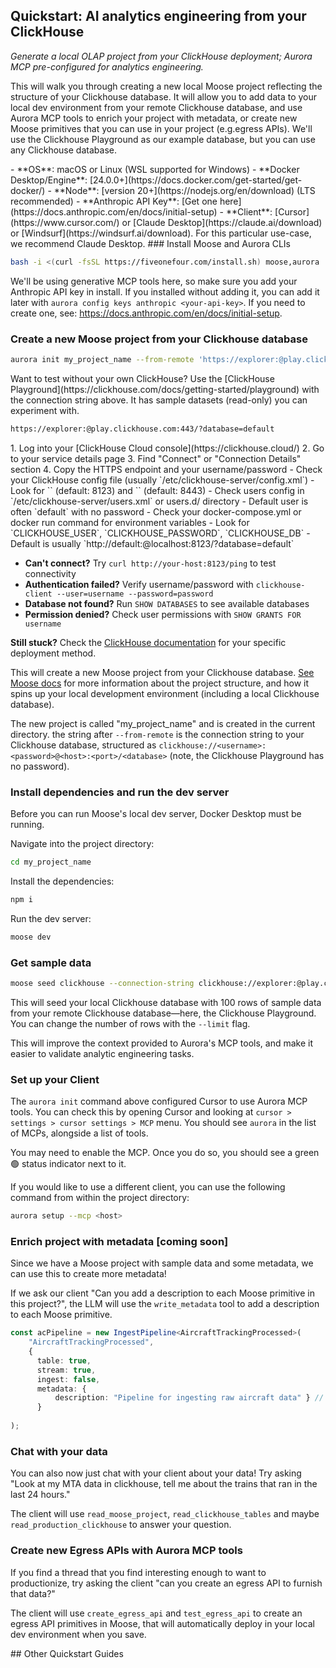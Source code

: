
## Quickstart: AI analytics engineering from your ClickHouse
*Generate a local OLAP project from your ClickHouse deployment; Aurora MCP pre-configured for analytics engineering.*

This will walk you through creating a new local Moose project reflecting the structure of your Clickhouse database. It will allow you to add data to your local dev environment from your remote Clickhouse database, and use Aurora MCP tools to enrich your project with metadata, or create new Moose primitives that you can use in your project (e.g.egress APIs). We'll use the Clickhouse Playground as our example database, but you can use any Clickhouse database.

<Callout type="info" title="Prerequisites">
- **OS**: macOS or Linux (WSL supported for Windows)
- **Docker Desktop/Engine**: [24.0.0+](https://docs.docker.com/get-started/get-docker/)
- **Node**: [version 20+](https://nodejs.org/en/download) (LTS recommended)
- **Anthropic API Key**: [Get one here](https://docs.anthropic.com/en/docs/initial-setup)
- **Client**: [Cursor](https://www.cursor.com/) or [Claude Desktop](https://claude.ai/download) or [Windsurf](https://windsurf.ai/download). For this particular use-case, we recommend Claude Desktop.
</Callout>

<Steps>
### Install Moose and Aurora CLIs

```bash filename="Terminal" copy
bash -i <(curl -fsSL https://fiveonefour.com/install.sh) moose,aurora
```

We'll be using generative MCP tools here, so make sure you add your Anthropic API key in install. If you installed without adding it, you can add it later with `aurora config keys anthropic <your-api-key>`. If you need to create one, see: https://docs.anthropic.com/en/docs/initial-setup.

### Create a new Moose project from your Clickhouse database

```bash filename="Terminal" copy
aurora init my_project_name --from-remote 'https://explorer:@play.clickhouse.com:443/?database=default' --language python --mcp cursor-project
```

<Callout type="info" title="Try with ClickHouse Playground">
Want to test without your own ClickHouse? Use the [ClickHouse Playground](https://clickhouse.com/docs/getting-started/playground) with the connection string above. It has sample datasets (read-only) you can experiment with.

```txt copy
https://explorer:@play.clickhouse.com:443/?database=default
```

</Callout>


<ToggleBlock openText="Need help finding credentials?" closeText="Hide credential help">
<Tabs items={["ClickHouse Cloud", "Self-Hosted", "Docker"]}>
<Tabs.Tab>
1. Log into your [ClickHouse Cloud console](https://clickhouse.cloud/)
2. Go to your service details page
3. Find "Connect" or "Connection Details" section
4. Copy the HTTPS endpoint and your username/password
</Tabs.Tab>
<Tabs.Tab>
- Check your ClickHouse config file (usually `/etc/clickhouse-server/config.xml`)
- Look for `<http_port>` (default: 8123) and `<https_port>` (default: 8443)
- Check users config in `/etc/clickhouse-server/users.xml` or users.d/ directory
- Default user is often `default` with no password
</Tabs.Tab>
<Tabs.Tab>
- Check your docker-compose.yml or docker run command for environment variables
- Look for `CLICKHOUSE_USER`, `CLICKHOUSE_PASSWORD`, `CLICKHOUSE_DB`
- Default is usually `http://default:@localhost:8123/?database=default`
</Tabs.Tab>
</Tabs>
</ToggleBlock>

<ToggleBlock openText="Common Issues" closeText="Hide Common Issues">

- **Can't connect?** Try `curl http://your-host:8123/ping` to test connectivity
- **Authentication failed?** Verify username/password with `clickhouse-client --user=username --password=password`
- **Database not found?** Run `SHOW DATABASES` to see available databases
- **Permission denied?** Check user permissions with `SHOW GRANTS FOR username`

**Still stuck?** Check the [ClickHouse documentation](https://clickhouse.com/docs/en/getting-started/install) for your specific deployment method.

</ToggleBlock>


This will create a new Moose project from your Clickhouse database. [See Moose docs](https://docs.fiveonefour.com/moose) for more information about the project structure, and how it spins up your local development environment (including a local Clickhouse database).

The new project is called "my_project_name" and is created in the current directory. the string after `--from-remote` is the connection string to your Clickhouse database, structured as `clickhouse://<username>:<password>@<host>:<port>/<database>` (note, the Clickhouse Playground has no password).

### Install dependencies and run the dev server

Before you can run Moose's local dev server, Docker Desktop must be running.

Navigate into the project directory:

```bash filename="Terminal" copy
cd my_project_name
```

Install the dependencies: 

```bash filename="Terminal" copy
npm i
```

Run the dev server:

```bash filename="Terminal" copy
moose dev
```

### Get sample data

```bash filename="Terminal" copy
moose seed clickhouse --connection-string clickhouse://explorer:@play.clickhouse.com/default --limit 100
```

This will seed your local Clickhouse database with 100 rows of sample data from your remote Clickhouse database—here, the Clickhouse Playground. You can change the number of rows with the `--limit` flag.

This will improve the context provided to Aurora's MCP tools, and make it easier to validate analytic engineering tasks.

### Set up your Client

The `aurora init` command above configured Cursor to use Aurora MCP tools. You can check this by opening Cursor and looking at `cursor > settings > cursor settings > MCP` menu. You should see `aurora` in the list of MCPs, alongside a list of tools. 

You may need to enable the MCP. Once you do so, you should see a green 🟢 status indicator next to it.

<ZoomImg light="/cursor-mcp-settings.png" dark="/cursor-mcp-settings.png" alt="Claude search and tools, MCP running" />

If you would like to use a different client, you can use the following command from within the project directory:

```bash filename="Terminal" copy
aurora setup --mcp <host>
```

### Enrich project with metadata [coming soon]

Since we have a Moose project with sample data and some metadata, we can use this to create more metadata! 

If we ask our client "Can you add a description to each Moose primitive in this project?", the LLM will use the `write_metadata` tool to add a description to each Moose primitive.

```TypeScript filename="my_project_name/index.ts"
const acPipeline = new IngestPipeline<AircraftTrackingProcessed>(
    "AircraftTrackingProcessed",
    {
      table: true,
      stream: true,
      ingest: false,
      metadata: {
          description: "Pipeline for ingesting raw aircraft data" } // new description field!
      }
    
);
```

### Chat with your data

You can also now just chat with your client about your data! Try asking "Look at my MTA data in clickhouse, tell me about the trains that ran in the last 24 hours."

The client will use `read_moose_project`, `read_clickhouse_tables` and maybe `read_production_clickhouse` to answer your question.

### Create new Egress APIs with Aurora MCP tools

If you find a thread that you find interesting enough to want to productionize, try asking the client "can you create an egress API to furnish that data?"

The client will use `create_egress_api` and `test_egress_api` to create an egress API primitives in Moose, that will automatically deploy in your local dev environment when you save.

</Steps>
## Other Quickstart Guides

<FeatureGrid>
  <FeatureCard
    href="/aurora/quickstart/clickhouse-chat"
    Icon={Icons.api}
    title="AI Chat with ClickHouse"
    description="
    "
    variant="aurora"
  />
  
  
  <FeatureCard
    href="/aurora/quickstart/from-template#quickstart-new-complete-local-olap-project-from-template"
    Icon={Icons.db}
    title="AI powered OLAP templates"
    description="
    "
    variant="aurora"
  />

</FeatureGrid>
